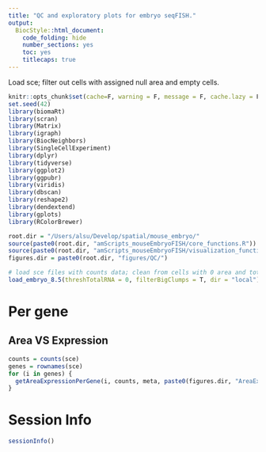 ```yaml
---
title: "QC and exploratory plots for embryo seqFISH."
output:
  BiocStyle::html_document:
    code_folding: hide
    number_sections: yes
    toc: yes  
    titlecaps: true
---
```

  
Load sce; filter out cells with assigned null area and empty cells.
    
```r
    
knitr::opts_chunk$set(cache=F, warning = F, message = F, cache.lazy = F)
set.seed(42)
library(biomaRt) 
library(scran)
library(Matrix)
library(igraph)
library(BiocNeighbors)
library(SingleCellExperiment)
library(dplyr)
library(tidyverse)
library(ggplot2)
library(ggpubr)
library(viridis)
library(dbscan)
library(reshape2)
library(dendextend)
library(gplots)
library(RColorBrewer)

root.dir = "/Users/alsu/Develop/spatial/mouse_embryo/"
source(paste0(root.dir, "amScripts_mouseEmbryoFISH/core_functions.R"))
source(paste0(root.dir, "amScripts_mouseEmbryoFISH/visualization_functions.R"))
figures.dir = paste0(root.dir, "figures/QC/")  

# load sce files with counts data; clean from cells with 0 area and total # mRNA < user's threshold (default = 0)
load_embryo_8.5(threshTotalRNA = 0, filterBigClumps = T, dir = "local")

```


# Per gene

## Area VS Expression

```r

counts = counts(sce)
genes = rownames(sce)
for (i in genes) {
  getAreaExpressionPerGene(i, counts, meta, paste0(figures.dir, "AreaExpression_perGene/"))
}


```

# Session Info
```r
sessionInfo()
```



